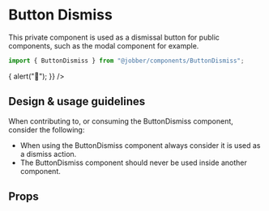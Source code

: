 
# Button Dismiss

<ComponentStatus stage="pre" responsive="no" accessible="no" />

<Meta title="Components/ButtonDismiss" component={ButtonDismiss} />

This private component is used as a dismissal button for public components, such
as the modal component for example.

```ts
import { ButtonDismiss } from "@jobber/components/ButtonDismiss";
```

<Canvas>
  <Story name="ButtonDismiss">
    <ButtonDismiss
      onClick={() => {
        alert("🎃");
      }}
    />
  </Story>
</Canvas>

## Design & usage guidelines

When contributing to, or consuming the ButtonDismiss component, consider the
following:

- When using the ButtonDismiss component always consider it is used as a dismiss
  action.
- The ButtonDismiss component should never be used inside another component.

## Props

<ArgsTable of={ButtonDismiss} />
